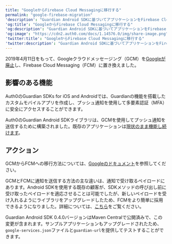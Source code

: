 ```yaml
---
title: "GoogleからFirebase Cloud Messagingに移行する"
permalink: "google-firebase-migration"
'description': "Guardian Android SDKに基づいてアプリケーションをFirebase Cloud Messagingに移行する方法について説明します。"
'og:title': "GoogleからFirebase Cloud Messagingに移行する"
'og:description': "Guardian Android SDKに基づいてアプリケーションをFirebase Cloud Messagingに移行する方法について説明します。"
'og:image': "https://cdn2.auth0.com/docs/1.14576.0/img/share-image.png"
'twitter:title': "GoogleからFirebase Cloud Messagingに移行する"
'twitter:description': "Guardian Android SDKに基づいてアプリケーションをFirebase Cloud Messagingに移行する方法について説明します。"
---
```


2019年4月11日をもって、Googleクラウドメッセージング（GCM）を[Googleが廃止](https://firebase.googleblog.com/2018/04/time-to-upgrade-from-gcm-to-fcm.html)し、Firebase Cloud Messaging（FCM）に置き換えました。

## 影響のある機能

Auth0のGuardian SDKs for iOS and Androidでは、Guardianの機能を搭載したカスタムモバイルアプリを作成し、プッシュ通知を使用して多要素認証（<Tooltip data-tooltip-id="react-containers-DefinitionTooltip-0" href="/ja-jp/glossary?term=multifactor-authentication" tip="多要素認証（MFA）: ユーザー名とパスワードに加えて、SMS経由のコードなどの要素を使用するユーザー認証プロセス。" cta="用語集の表示">MFA</Tooltip>）に安全にアクセスすることができます。

Auth0のGuardian Android SDKライブラリは、GCMを使用してプッシュ通知を送信するために構築されました。既存のアプリケーションは[現状のまま機能し続けます](https://aws.amazon.com/blogs/messaging-and-targeting/the-end-of-google-cloud-messaging-and-what-it-means-for-your-apps/)。

## アクション

GCMからFCMへの移行方法については、[Googleのドキュメント](https://developers.google.com/cloud-messaging/android/android-migrate-fcm)を参照してください。

GCMとFCMに通知を送信する方法の主な違いは、通知で受け取るペイロードにあります。Android SDKを使用する既存の顧客が、SDKメソッドの呼び出し前に受け取ったペイロードを適応させることは可能でしたが、新しいペイロードを受け入れるようにライブラリをアップグレードしたため、FCMをより簡単に採用できるようになりました。詳細については、[こちら](https://github.com/auth0/Guardian.Android/pull/84)をご覧ください。

Guardian Android SDK 0.4.0バージョンはMaven Centralで公開済みで、この変更が含まれます。サンプルアプリケーションもアップグレードされたため、`google-services.json`ファイルと`guardian-url`を提供してテストすることができます。